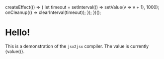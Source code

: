 
  createEffect(() => {
    let timeout = setInterval(() => setValue(v => v + 1), 1000);
    onCleanup(() => clearInterval(timeout));
  });
})();

# Hello!

This is a demonstration of the `jsx2jsx` compiler. The value is currently {value()}.
